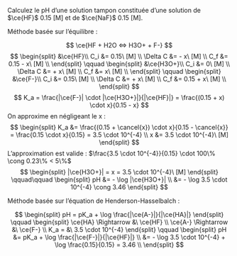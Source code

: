 ::: {.Exercise data-latex=""}

Calculez le pH d’une solution tampon constituée d’une solution de $\ce{HF}$ 0.15 [M] et de $\ce{NaF}$ 0.15 [M].
\vspace{\stretch{1}}

:::

::: {.Answer data-latex=""}
Méthode basée sur l'équilibre :

$$
\ce{HF + H2O <=> H3O+ + F-}
$$
$$
\begin{split}
&\ce{HF}\\
C_i &= 0.15\ [M] \\
\Delta C &= - x\ [M] \\
C_f &= 0.15 - x\ [M] \\
\end{split}
\qquad
\begin{split}
&\ce{H3O+}\\
C_i &= 0\ [M] \\
\Delta C &= + x\ [M] \\
C_f &= x\ [M] \\
\end{split}
\qquad
\begin{split}
&\ce{F-}\\
C_i &= 0.15\ [M] \\
\Delta C &= + x\ [M] \\
C_f &= 0.15 + x\ [M] \\
\end{split}
$$
$$
K_a = \frac{|\ce{F-}| \cdot |\ce{H3O+}|}{|\ce{HF}|} = \frac{(0.15 + x) \cdot x}{0.15 - x}
$$
On approxime en négligeant le x : 
$$
\begin{split}
K_a &= \frac{(0.15 + \cancel{x}) \cdot x}{0.15 - \cancel{x}} = \frac{0.15 \cdot x}{0.15} = 3.5 \cdot 10^{-4} \\
x &= 3.5 \cdot 10^{-4}\ [M]
\end{split}
$$
L'approximation est valide : $\frac{3.5 \cdot 10^{-4}}{0.15} \cdot 100\% \cong 0.23\% < 5\%$
$$
\begin{split}
|\ce{H3O+}| = x = 3.5 \cdot 10^{-4}\ [M]
\end{split}
\qquad\qquad
\begin{split}
pH &= - \log |\ce{H3O+}| \\
 &= - \log 3.5 \cdot 10^{-4} \cong 3.46
\end{split}
$$

Méthode basée sur l’équation de Henderson-Hasselbalch :

$$
\begin{split}
  pH = pK_a + \log \frac{|\ce{A-}|}{|\ce{HA}|}
\end{split}
\qquad
\begin{split}
  \ce{HA} \Rightarrow &\ \ce{HF} \\
  \ce{A-} \Rightarrow &\ \ce{F-} \\
  K_a = &\ 3.5 \cdot 10^{-4}
\end{split}
\qquad
\begin{split}
  pH &= pK_a + \log \frac{|\ce{F-}|}{|\ce{HF}|} \\
  &= - \log 3.5 \cdot 10^{-4} + \log \frac{0.15}{0.15} = 3.46 \\
\end{split}
$$
:::
